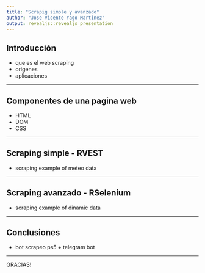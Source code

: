 ```yaml
---
title: "Scrapig simple y avanzado"
author: "Jose Vicente Yago Martinez"
output: revealjs::revealjs_presentation
---
```


## Introducción

 - que es el web scraping
 - origenes
 - aplicaciones
 
***
## Componentes de una pagina web
 - HTML 
 - DOM
 - CSS


***
## Scraping simple - RVEST

 - scraping example of meteo data


***
## Scraping avanzado - RSelenium

 - scraping example of dinamic data


***
## Conclusiones

 - bot scrapeo ps5 + telegram bot


***
GRACIAS!




